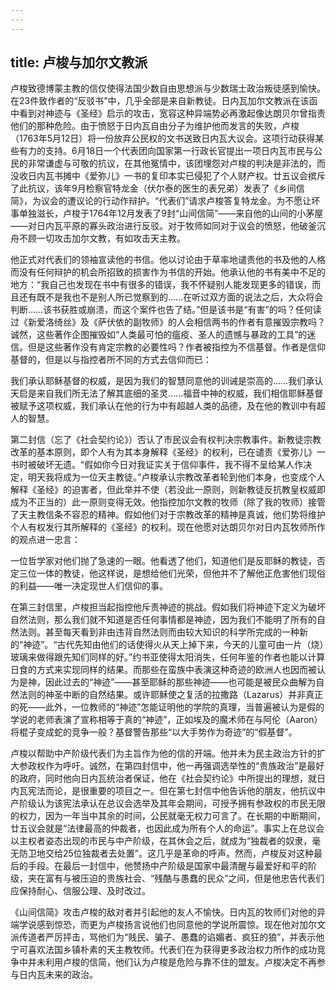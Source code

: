 ```yaml
---
---
---
```

title: 卢梭与加尔文教派
---




卢梭致德博蒙主教的信仅使得法国少数自由思想派与少数瑞士政治叛徒感到愉快。在23件致作者的“反驳书”中，几乎全部是来自新教徒。日内瓦加尔文教派在该函中看到对神迹与《圣经》启示的攻击，宽容这种异端势必再激起像达朗贝尔曾指责他们的那种危险。由于愤怒于日内瓦自由分子为维护他而发言的失败，卢梭（1763年5月12日）将一份放弃公民权的文书送致日内瓦大议会。这项行动获得某些有力的支持。6月18日一个代表团向国家第一行政长官提出一项日内瓦市民与公民的非常谦虚与可敬的抗议，在其他冤情中，该团埋怨对卢梭的判决是非法的，而没收日内瓦书摊中《爱弥儿》一书的复印本实已侵犯了个人财产权。廿五议会摈斥了此抗议，该年9月检察官特龙金（伏尔泰的医生的表兄弟）发表了《乡间信简》，为议会的遭议论的行动作辩护。“代表们”请求卢梭答复特龙金。为不愿让坏事单独滋长，卢梭于1764年12月发表了9封“山间信简”——来自他的山间的小茅屋——对日内瓦平原的寡头政治进行反驳。对于牧师如同对于议会的愤怒，他破釜沉舟不顾一切攻击加尔文教，有如攻击天主教。

他正式对代表们的领袖宣读他的书信。他以讨论由于草率地谴责他的书及他的人格而没有任何辩护的机会所招致的损害作为书信的开始。他承认他的书有美中不足的地方：“我自己也发现在书中有很多的错误，我不怀疑别人能发现更多的错误，而且还有既不是我也不是别人所已觉察到的……在听过双方面的说法之后，大众将会判断……该书获胜或崩溃，而这个案件也告了结。”但是该书是“有害”的吗？任何读过《新爱洛绮丝》及《萨伏依的副牧师》的人会相信两书的作者有意摧毁宗教吗？诚然，这些著作企图摧毁如“人类最可怕的瘟疫、圣人的遗憾与暴政的工具”的迷信。但是这些著作没有肯定宗教的必要性吗？作者被指控为不信基督。作者是信仰基督的，但是以与指控者所不同的方式去信仰而已：

我们承认耶稣基督的权威，是因为我们的智慧同意他的训诫是崇高的……我们承认天启是来自我们所无法了解其底细的圣灵……福音中神的权威，我们相信耶稣基督被赋予这项权威，我们承认在他的行为中有超越人类的品德，及在他的教训中有超人的智慧。



第二封信（忘了《社会契约论》）否认了市民议会有权判决宗教事件。新教徒宗教改革的基本原则，即个人有为其本身解释《圣经》的权利，已在谴责《爱弥儿》一书时被破坏无遗。“假如你今日对我证实关于信仰事件，我不得不呈给某人作决定，明天我将成为一位天主教徒。”卢梭承认宗教改革者轮到他们本身，也变成个人解释《圣经》的迫害者，但此举并不使（若没此一原则，则新教徒反抗教皇权威即成为不正当的）此一原则变得无效。他指控加尔文教的牧师（除了我的牧师）接管了天主教信条不容忍的精神。假如他们对于宗教改革的精神是真诚，他们势将维护个人有权发行其所解释的《圣经》的权利。现在他愿对达朗贝尔对日内瓦牧师所作的观点进一忠言：

一位哲学家对他们抛了急速的一眼。他看透了他们，知道他们是反耶稣的教徒，否定三位一体的教徒，他这样说，是想给他们光荣，但他并不了解他正危害他们现俗的利益——唯一决定现世人们信仰的事。



在第三封信里，卢梭担当起指控他斥责神迹的挑战。假如我们将神迹下定义为破坏自然法则，那么我们就不知道是否任何事情都是神迹，因为我们不能明了所有的自然法则。甚至每天看到非由违背自然法则而由较大知识的科学所完成的一种新的“神迹”。“古代先知由他们的话使得火从天上掉下来，今天的儿童可由一片（烧）玻璃来做得跟先知们同样的好。”约书亚使得太阳消失，任何年鉴的作者也能以计算日食的方式来实现同样的结果。而那些在蛮族中表演这种奇迹的欧洲人也因而被认为是神，因此过去的“神迹”——甚至耶稣的那些神迹——也可能是被民众曲解为自然法则的神圣中断的自然结果。或许耶稣使之复活的拉撒路（Lazarus）并非真正的死——此外，一位教师的“神迹”怎能证明他的学院的真理，当普遍被认为是假的学说的老师表演了宣称相等于真的“神迹”，正如埃及的魔术师在与阿伦（Aaron）将棍子变成蛇的竞争一般？基督警告那些“以大手势作为奇迹”的“假基督”。

卢梭以帮助中产阶级代表们为主旨作为他的信的开端。他并未为民主政治方针的扩大参政权作为呼吁。诚然，在第四封信中，他一再强调选举性的“贵族政治”是最好的政府，同时他向日内瓦统治者保证，他在《社会契约论》中所提出的理想，就日内瓦宪法而论，是很重要的项目之一。但在第七封信中他告诉他的朋友，他抗议中产阶级认为该宪法承认在总议会选举及其年会期间，可授予拥有参政权的市民无限的权力，因为一年当中其余的时间，公民就毫无权力可言了。在长期的中断期间，廿五议会就是“法律最高的仲裁者，也因此成为所有个人的命运”。事实上在总议会以主权者姿态出现的市民与中产阶级，在其休会之后，就成为“独裁者的奴隶，毫无防卫地交给25位独裁者去处置”。这几乎是革命的呼声。然而，卢梭反对这种最后的手段。在最后一封信中，他赞扬中产阶级是国家中最清醒与最爱好和平的阶级，夹在富有与被压迫的贵族社会、“残酷与愚蠢的民众”之间，但是他忠告代表们应保持耐心、信服公理、及时改过。

《山间信简》攻击卢梭的敌对者并引起他的友人不愉快。日内瓦的牧师们对他的异端学说感到惊恐，而更为卢梭扬言说他们也同意他的学说所震惊。现在他对加尔文派传道者严厉抨击，骂他们为“贱民、骗子、愚蠢的谄媚者、疯狂的狼”，并表示他宁可喜欢法国乡镇朴素的天主教牧师。代表们在为获得更多政治权力所作的成功竞争中并未利用卢梭的信简，他们认为卢梭是危险与靠不住的盟友。卢梭决定不再参与日内瓦未来的政治。